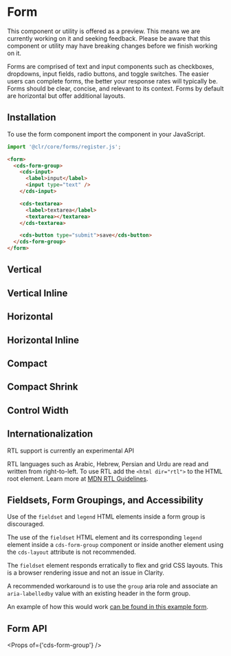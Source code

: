 
<Meta title="Forms (Preview)/Forms/Getting Started" />

# Form

<cds-alert-group status="warning" cds-layout="m-b:lg">
  <cds-alert>
    This component or utility is offered as a preview. This means we are currently working on it and seeking feedback.
    Please be aware that this component or utility may have breaking changes before we finish working on it.
  </cds-alert>
</cds-alert-group>

Forms are comprised of text and input components such as checkboxes, dropdowns,
input fields, radio buttons, and toggle switches. The easier users can complete
forms, the better your response rates will typically be. Forms should be clear,
concise, and relevant to its context. Forms by default are horizontal but offer
additional layouts.

## Installation

To use the form component import the component in your JavaScript.

```typescript
import '@clr/core/forms/register.js';
```

```html
<form>
  <cds-form-group>
    <cds-input>
      <label>input</label>
      <input type="text" />
    </cds-input>

    <cds-textarea>
      <label>textarea</label>
      <textarea></textarea>
    </cds-textarea>

    <cds-button type="submit">save</cds-button>
  </cds-form-group>
</form>
```

<Preview>
  <Story id="forms-preview-forms-stories--form" />
</Preview>

## Vertical

<Preview>
  <Story id="forms-preview-forms-stories--vertical" />
</Preview>

## Vertical Inline

<Preview>
  <Story id="forms-preview-forms-stories--vertical-inline" />
</Preview>

## Horizontal

<Preview>
  <Story id="forms-preview-forms-stories--horizontal" />
</Preview>

## Horizontal Inline

<Preview>
  <Story id="forms-preview-forms-stories--horizontal-inline" />
</Preview>

## Compact

<Preview>
  <Story id="forms-preview-forms-stories--compact" />
</Preview>

## Compact Shrink

<Preview>
  <Story id="forms-preview-forms-stories--compact-shrink" />
</Preview>

## Control Width

<Preview>
  <Story id="forms-preview-forms-stories--control-width" />
</Preview>

## Internationalization

<cds-alert status="warning">RTL support is currently an experimental API</cds-alert>

RTL languages such as Arabic, Hebrew, Persian and Urdu are read and written from right-to-left.
To use RTL add the `<html dir="rtl">` to the HTML root element. Learn more at
[MDN RTL Guidelines](https://developer.mozilla.org/en-US/docs/Mozilla/Developer_guide/RTL_Guidelines).

<Preview>
  <Story id="forms-preview-forms-stories--internationalization" />
</Preview>

## Fieldsets, Form Groupings, and Accessibility

<cds-alert status="danger">Use of the `fieldset` and `legend` HTML elements inside a form group is discouraged.</cds-alert>

The use of the `fieldset` HTML element and its corresponding `legend` element inside a `cds-form-group` component or inside another element using the `cds-layout` attribute is not recommended.

The `fieldset` element responds erratically to flex and grid CSS layouts. This is a browser rendering issue and not an issue in Clarity.

A recommended workaround is to use the `group` aria role and associate an `aria-labelledby` value with an existing header in the form group.

An example of how this would work <a href="iframe.html?id=forms-preview-forms-stories--checkout-form&amp%3BviewMode=story&viewMode=story" target="_blank">
can be found in this example form</a>.

## Form API

<Props of={'cds-form-group'} />
